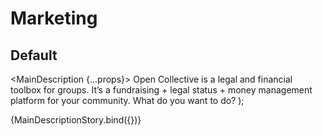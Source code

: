 
<Meta title="Marketing/MainDescription" component={MainDescription} />

# Marketing

## Default

  <MainDescription {...props}>
    Open Collective is a legal and financial toolbox for groups. It’s a fundraising + legal status + money management
    platform for your community. What do you want to do?
  </MainDescription>
);

<Story name="Default">{MainDescriptionStory.bind({})}</Story>
